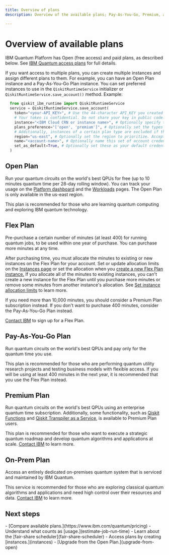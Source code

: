```yaml
---
title: Overview of plans
description: Overview of the available plans; Pay-As-You-Go, Premium, and Open

---
```


<span id="cloud-plans"></span>
# Overview of available plans

IBM Quantum Platform has Open (free access) and paid plans, as described below. See [IBM Quantum access plans](https://www.ibm.com/quantum/pricing) for full details.

If you want access to multiple plans, you can create multiple instances and assign different plans to them.  For example, you can have an Open Plan instance and a Pay-As-You-Go Plan instance.  You can set preferred instances to use in the `QiskitRuntimeService` initializer or `QiskitRuntimeService.save_account()` method.  Example:

```python
  from qiskit_ibm_runtime import QiskitRuntimeService
  service = QiskitRuntimeService.save_account(
    token="<your-API_KEY>", # Use the 44-character API_KEY you created and saved from the IBM Quantum Platform Home dashboard.
    # Your token is confidential. Do not share your key in public code.
    instance="<IBM Cloud CRN or instance name>", # Optionally specify the instance to use.
    plans_preference="['open', 'premium']", # Optionally set the types of plans to prioritize.  This is ignored if the instance is specified.
    # Additionally, instances of a certain plan type are excluded if the plan name is not specified.
    region="us-east", # Optionally set the region to prioritize. Accepted values are 'us-east' or 'eu-de'. This is ignored if the instance is specified.
    name="<account-name>", # Optionally name this set of account credentials.
    set_as_default=True, # Optionally set these as your default credentials.
  )
```

## Open Plan

Run your quantum circuits on the world's best QPUs for free (up to 10 minutes quantum time per 28-day rolling window). You can track your usage on the [Platform dashboard](https://quantum.cloud.ibm.com/) and the [Workloads](https://quantum.cloud.ibm.com/workloads) pages.  The Open Plan is only available in the us-east region.

This plan is recommended for those who are learning quantum computing and exploring IBM quantum technology.

## Flex Plan

Pre-purchase a certain number of minutes (at least 400) for running quantum jobs, to be used within one year of purchase.  You can purchase more minutes at any time.

After purchasing time, you must allocate the minutes to existing or new instances on the Flex Plan for your account.  Set or update allocation limits on the [Instances page](https://quantum.cloud.ibm.com/instances) or set the allocation when you [create a new Flex Plan instance.](/docs/guides/instances)  If you allocate all of the minutes to existing instances, you can't create a new instance for the Flex Plan until you purchase more minutes or remove some minutes from another instance's allocation. See [Set instance allocation limits](allocation-limits) to learn more.

If you need more than 10,000 minutes, you should consider a Premium Plan subscription instead. If you don't want to purchase 400 minutes, consider the Pay-As-You-Go Plan instead.

[Contact IBM](https://www.ibm.com/account/reg/us-en/signup?formid=MAIL-quantum) to sign up for a Flex Plan.


## Pay-As-You-Go Plan

Run quantum circuits on the world's best QPUs and pay only for the quantum time you use.

This plan is recommended for those who are performing quantum utility research projects and testing business models with flexible access. If you will be using at least 400 minutes in the next year, it is recommended that you use the Flex Plan instead.

## Premium Plan

Run quantum circuits on the world's best QPUs using an enterprise quantum time subscription. Additionally, some functionality, such as [Qiskit Functions](functions) and [Qiskit Transpiler as a Service](qiskit-transpiler-service), is available to Premium Plan users.

This plan is recommended for those who want to execute a strategic quantum roadmap and develop quantum algorithms and applications at scale. [Contact IBM](https://www.ibm.com/account/reg/us-en/signup?formid=MAIL-quantum) to learn more.

## On-Prem Plan

Access an entirely dedicated on-premises quantum system that is serviced and maintained by IBM Quantum.

This service is recommended for those who are exploring classical quantum algorithms and applications and need high control over their resources and data. [Contact IBM](https://www.ibm.com/account/reg/us-en/signup?formid=MAIL-quantum) to learn more.

## Next steps

<Admonition type="tip" title="Recommendations">
  -  [Compare available plans.](https://www.ibm.com/quantum/pricing)
  -  Understand what counts as [usage.](estimate-job-run-time)
  -  Learn about the [fair-share scheduler](fair-share-scheduler)
  -  Access plans by creating [instances.](instances)
  -  [Upgrade from the Open Plan.](upgrade-from-open)
</Admonition>


